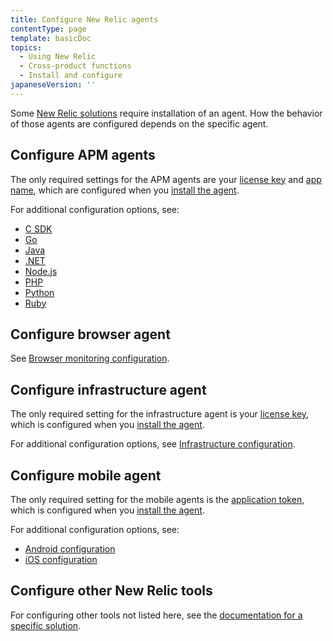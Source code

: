 ```yaml
---
title: Configure New Relic agents
contentType: page
template: basicDoc
topics:
  - Using New Relic
  - Cross-product functions
  - Install and configure
japaneseVersion: ''
---
```


Some [New Relic solutions](https://newrelic.com/integrations) require installation of an agent. How the behavior of those agents are configured depends on the specific agent.

## Configure APM agents

The only required settings for the APM agents are your [license key](/docs/accounts-partnerships/accounts/account-setup/license-key) and [app name](/docs/apm/new-relic-apm/installation-configuration/name-your-application), which are configured when you [install the agent](/docs/agents/manage-apm-agents/installation/install-agent).

For additional configuration options, see:

* [C SDK](/docs/agents/c-sdk/install-configure/c-sdk-configuration)
* [Go](/docs/agents/go-agent/instrumentation/go-agent-configuration)
* [Java](/docs/agents/java-agent/configuration/java-agent-configuration-config-file)
* [.NET](/docs/agents/net-agent/installation-configuration/net-agent-configuration)
* [Node.js](/docs/agents/nodejs-agent/installation-configuration/nodejs-agent-configuration)
* [PHP](/docs/agents/php-agent/configuration/php-agent-configuration)
* [Python](/docs/agents/python-agent/installation-configuration/python-agent-configuration)
* [Ruby](/docs/agents/ruby-agent/installation-configuration/ruby-agent-configuration)

## Configure browser agent

See [Browser monitoring configuration](/docs/browser/new-relic-browser/configuration).

## Configure infrastructure agent

The only required setting for the infrastructure agent is your [license key](/docs/accounts-partnerships/accounts/account-setup/license-key), which is configured when you [install the agent](/docs/agents/manage-apm-agents/installation/install-agent).

For additional configuration options, see [Infrastructure configuration](/docs/infrastructure/new-relic-infrastructure/configuration/configure-infrastructure-agent).

## Configure mobile agent

The only required setting for the mobile agents is the [application token](/docs/mobile-monitoring/new-relic-mobile/maintenance/viewing-your-application-token), which is configured when you [install the agent](/docs/agents/manage-apm-agents/installation/install-agent).

For additional configuration options, see:

* [Android configuration](/docs/mobile-monitoring/new-relic-mobile-android/api-guides/android-agent-configuration-feature-flags)
* [iOS configuration](/docs/mobile-monitoring/new-relic-mobile-ios/api-guides/ios-agent-configuration-feature-flags)

## Configure other New Relic tools

For configuring other tools not listed here, see the [documentation for a specific solution](https://newrelic.com/integrations).
